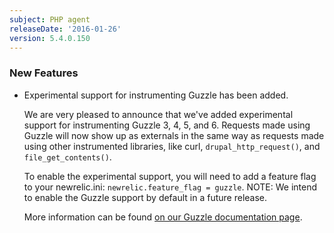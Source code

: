 ```yaml
---
subject: PHP agent
releaseDate: '2016-01-26'
version: 5.4.0.150
---
```


### New Features

* Experimental support for instrumenting Guzzle has been added.

  We are very pleased to announce that we've added experimental support for instrumenting Guzzle 3, 4, 5, and 6. Requests made using Guzzle will now show up as externals in the same way as requests made using other instrumented libraries, like curl, `drupal_http_request()`, and `file_get_contents()`.

  To enable the experimental support, you will need to add a feature flag to your newrelic.ini: `newrelic.feature_flag = guzzle`. NOTE: We intend to enable the Guzzle support by default in a future release.

  More information can be found [on our Guzzle documentation page](https://docs.newrelic.com/docs/agents/php-agent/frameworks-libraries/guzzle).
